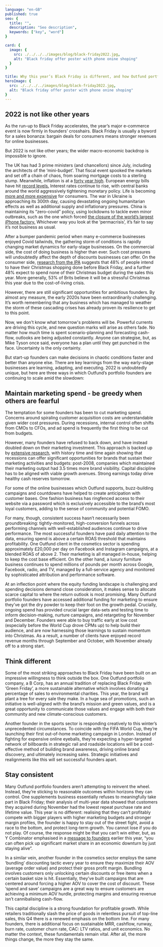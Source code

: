 ```yaml
---
language: "en-GB"
published: true
seo: {
  title: "",
  description: "Seo description",
  keywords: ["key", "word"]
}

card: {
  image: {
    src: ./../../../images/blog/black-friday2022.jpg,
    alt: "Black friday offer poster with phone onine shoping"
  }
}

title: Why this year’s Black Friday is different, and how Outfund portfolio founders are responding 
heroImage: {
  src: ./../../../images/blog/black-friday2022.jpg,
  alt: "Black friday offer poster with phone onine shoping"
}
---
```

<!-- /Users/stjepan/Developer/outfund/website/src/images/blog/black-friday2022.jpg -->

## 2022 is not like other years

As the run-up to Black Friday accelerates, the year’s major e-commerce event is now firmly in founders’ crosshairs. Black Friday is usually a byword for a sales bonanza: bargain deals for consumers means stronger revenues for online businesses. 

But 2022 is not like other years; the wider macro-economic backdrop is impossible to ignore. 

The UK has had 3 prime ministers (and chancellors) since July, including the architects of the ‘mini-budget’. That fiscal event spooked the markets and set off a chain of chaos, from soaring mortgage costs to a sterling slump. Meanwhile, inflation is at a [forty year high](https://www.ft.com/content/dec290b0-dc52-4486-81c7-2173188e281b). European energy bills have hit [record levels.](https://www.bloomberg.com/news/articles/2022-11-07/european-energy-bills-hit-record-despite-government-support?leadSource=uverify%20wall) Interest rates continue to rise, with central banks around the world aggressively tightening monetary policy. Life is becoming [more and more expensive](https://www.theguardian.com/business/cost-of-living-crisis) for consumers. The war in Ukraine is approaching its 300th day, causing devastating ongoing humanitarian effects as well as additional supply and inflationary pressures. China is maintaining its “zero-covid” policy, using lockdowns to tackle even minor outbreaks, such as the one which forced [the closure of the world’s largest iPhone factory.](https://www.bbc.co.uk/news/business-63538042) Whichever way you look at the ‘permacrisis’, it’s fair to say it’s not business as usual. 

After a bumper pandemic period when many e-commerce businesses enjoyed Covid tailwinds, the gathering storm of conditions is rapidly changing market dynamics for early-stage businesses. On the commercial side, the cost of doing business is higher than ever. Such cost pressures will undoubtedly affect the depth of discounts businesses can offer. On the consumer side, [research from the IPA](https://ipa.co.uk/knowledge/publications-reports/christmas-amidst-the-crunch) suggests that 48% of people intend to have their Christmas shopping done before Black Friday, and a further 48% expect to spend none of their Christmas budget during the sales this year. More generally, ​​53% of Brits believe it will be a stressful Christmas this year due to the cost-of-living crisis. 

However, there are still significant opportunities for ambitious founders. By almost any measure, the early 2020s have been extraordinarily challenging. It’s worth remembering that any business which has managed to weather the storm of these cascading crises has already proven its resilience to get to this point. 

Now, we don't know what tomorrow's problems will be. Powerful currents are driving this cycle, and new question marks will arise as others fade. No matter how much time is spent scenario-planning and forecasting cash-flow, outlooks are being adjusted constantly. Anyone can strategise, but, as Mike Tyson once said, everyone has a plan until they get punched in the face. Uncertainty is the only certainty. 

But start-up founders can make decisions in chaotic conditions faster and better than anyone else. There are key learnings from the way early-stage businesses are learning, adapting, and executing. 2022 is undoubtedly unique, but here are three ways in which Outfund’s portfolio founders are continuing to scale amid the slowdown:

## Maintain marketing spend - be greedy when others are fearful

The temptation for some founders has been to cut marketing spend. Concerns around spiraling customer acquisition costs are understandable given wider cost pressures. During recessions, internal control often shifts from CMOs to CFOs, and ad spend is frequently the first thing to be cut from budgets.

However, many founders have refused to back down, and have instead doubled down on their marketing investment. This approach is backed up by [extensive research](https://www.icaew.com/insights/viewpoints-on-the-news/2022/aug-2022/why-marketing-is-essential-in-a-recession), with history time and time again showing that recessions can offer significant opportunities for brands that sustain their marketing activities and budgets: post-2008, ​​companies which maintained their marketing output had 3.5 times more brand visibility. Capital discipline has to be aligned with viable growth avenues. Strong earnings today drive healthy cash reserves tomorrow.  

For some of the online businesses which Outfund supports, buzz-building campaigns and countdowns have helped to create anticipation with customer bases. One fashion business has ringfenced access to their website via a password which is exclusively accessible to the brand’s most loyal customers, adding to the sense of community and potential FOMO.

For many, though, consistent success hasn’t necessarily been groundbreaking: tightly-monitored, high-conversion funnels across performing channels with well-established audiences continue to drive performance. The most successful founders have paid daily attention to the data, ensuring spend is above a certain ROAS threshold that maintains profitability. One Outfund client in the cosmetics sector is spending approximately £20,000 per day on Facebook and Instagram campaigns, at a blended ROAS of above 2. Their marketing is all managed in-house, helping to keep the cost base efficient. On the other hand, a luxury furniture business continues to spend millions of pounds per month across Google, Facebook, radio, and TV, managed by a full-service agency and monitored by sophisticated attribution and performance software. 

At an inflection point where the equity funding landscape is challenging and spending decisions demand close consideration, it makes sense to allocate scarce capital to where the return outlook is most promising. Many Outfund portfolio founders have accessed additional funding for marketing to ensure they’ve got the dry powder to keep their foot on the growth pedal. Crucially, ongoing spend has provided crucial larger data-sets and testing time to inform decision-making, nurture campaigns, and retargeting for November and December. Founders were able to buy traffic early at low cost (especially before the World Cup drove CPMs up) to help build their audience, and are now harnessing those learnings to sustain momentum into Christmas. As a result, a number of clients have enjoyed record revenue months through September and October, with November already off to a strong start. 

## Think different 

Some of the most striking approaches to Black Friday have been built on an impressive willingness to think outside the box. One Outfund portfolio company, a B Corp, has an annual tradition of replacing Black Friday with ‘Green Friday’, a more sustainable alternative which involves donating a percentage of sales to environmental charities. This year, the brand will plant a tree for every sale they make. In a huge sea of promotions, such an initiative is well-aligned with the brand’s mission and green values, and is a great opportunity to communicate those values and engage with both their community and new climate-conscious customers. 

Another founder in the sports sector is responding creatively to this winter’s unprecedented circumstances. To coincide with the FIFA World Cup, they’re launching their first out-of-home marketing campaign in London. Instead of fighting for expensive online eyeballs, they’re expecting a hyper-targeted network of billboards in strategic rail and roadside locations will be a cost-effective method of building brand awareness, driving online brand discovery, and ultimately increasing sales. Strategic initiatives and realignments like this will set successful founders apart.

## Stay consistent

Many Outfund portfolio founders aren’t attempting to reinvent the wheel. Instead, they’re sticking to reasonable outcomes within horizons they can control. One supplements business essentially refuses to meaningfully take part in Black Friday; their analysis of multi-year data showed that customers they acquired during November had the lowest repeat purchase rate and lifetime value. This year is no different: realising that they can’t profitably compete with bigger players with higher marketing budgets and stronger margin profiles, the founder is happy to stay out of the street fight, avoid a race to the bottom, and protect long-term growth. You cannot lose if you do not play. Of course, the response might be that you can’t win either, but, as Y Combinator emphasised in a [message to founders](https://techcrunch.com/2022/05/19/yc-advises-founders-to-plan-for-the-worst/) earlier this year, “you can often pick up significant market share in an economic downturn by just staying alive”. 

In a similar vein, another founder in the cosmetics sector employs the same ‘bundling’ discounting tactic every year to ensure they maximize their AOV (average order value) and protect their gross profit margin. Bundling involves customers only unlocking certain discounts or free items when a certain basket size is hit. Essentially, they’ve built campaigns that are centered around forcing a higher AOV to cover the cost of discount. These ‘spend and save’ campaigns are a great way to ensure customers are achieving a minimum AOV hurdle, protecting margins and ensuring revenue isn’t cannibalising cash-flow. 


This capital discipline is a strong foundation for profitable growth. While retailers traditionally slash the price of goods in relentless pursuit of top-line sales, this Q4 there is a renewed emphasis on the bottom line. For many founders, there is additional focus on sustainable MRR, cashflow, runway, burn rate, customer churn rate, CAC: LTV ratios, and unit economics. No matter the context, these fundamentals remain vital. After all, the more things change, the more they stay the same.
